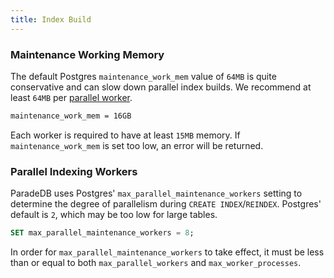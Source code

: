 ```yaml
---
title: Index Build
---
```


### Maintenance Working Memory

The default Postgres `maintenance_work_mem` value of `64MB` is quite conservative and can slow down parallel index builds. We recommend at least `64MB` per
[parallel worker](/documentation/configuration/index#parallel-indexing-workers).

```bash postgresql.conf
maintenance_work_mem = 16GB
```

Each worker is required to have at least `15MB` memory. If `maintenance_work_mem` is set too low, an error will be returned.

### Parallel Indexing Workers

ParadeDB uses Postgres' `max_parallel_maintenance_workers` setting to determine the degree of parallelism during `CREATE INDEX`/`REINDEX`. Postgres' default is `2`, which may be too low for large tables.

```sql
SET max_parallel_maintenance_workers = 8;
```

In order for `max_parallel_maintenance_workers` to take effect, it must be less than or equal to both `max_parallel_workers` and `max_worker_processes`.
